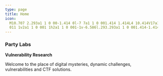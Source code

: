 ```yaml
---
type: page
title: Home
icon:
  M10.707 2.293a1 1 0 00-1.414 0l-7 7a1 1 0 001.414 1.414L4 10.414V17a1 1 0 001 1h2a1 1 0 001-1v-2a1 1 0 011-1h2a1 1 0
  011 1v2a1 1 0 001 1h2a1 1 0 001-1v-6.586l.293.293a1 1 0 001.414-1.414l-7-7z
---
```



<h3 className="!mb-0">Party Labs</h3>

**Vulnerability Research**

Welcome to the place of digital mysteries, dynamic challenges, vulnerabilities and CTF solutions.

<div className="grid gap-32 my-20">

  <LatestArticles />
  <LatestCtfs />

</div>
